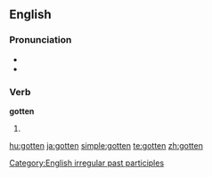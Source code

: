 ==English==

===Pronunciation===
*{{IPA|/'gɒtən/}}
*{{audio|en-us-gotten.ogg|Audio (US)}}

===Verb===
'''gotten'''
# {{context|North America|UK|_|archaic|or|dialectal}} {{past participle of|[[get]]}}

[[Category:English irregular past participles]]

[[hu:gotten]]
[[ja:gotten]]
[[simple:gotten]]
[[te:gotten]]
[[zh:gotten]]